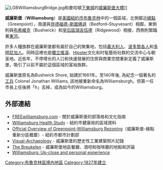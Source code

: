 {{Coord|40|42.8|N|73|57.2|W|display=title}}
[[Image:LGBWilliamsburgBridge.jpg|thumbnail]]和曼哈頓[[下東城|下東城]]的[[威廉斯堡大橋|威廉斯堡大橋]]]]

'''威廉斯堡'''（'''Williamsburg'''）是[[美國|美國]][[紐約市|紐約市]][[布魯克林|布魯克林]]中的一個區域，北側鄰近[[綠點_(布魯克林)|綠點]]（Greenpoint），南邊與[[貝德福德-斯圖佛遜_(布魯克林)|貝德福德-斯圖佛遜]]（Bedford–Stuyvesant）相鄰，東側則與[[布希維克_(布魯克林)|布希維克]]（Bushwick）和[[皇后區|皇后區]][[瑞吉伍德_(皇后區)|瑞吉伍德]]（Ridgewood）相接，西側則緊臨著[[東河_(紐約市)|東河]]。

許多人種族群在威廉斯堡都有屬於自己的聚集地，包括[[義大利人|義大利人]]、[[波多黎各裔美國人|波多黎各人]]和[[多明尼加共和國|多明尼加人]]。同時這裡也是[[獨立搖滾|獨立搖滾]]、[[Hipster|Hipster]]文化和时髦藝術社群的交流中心与朝圣地。近些年，不停增长的人口和快速發展的住房與商業空間重新定義了威廉斯堡，吸引了以前不屬於這個區域的富裕族群。

威廉斯堡原名為Bushwick Shore, 始建於1661年。至140年後, 為紀念一個著名的[[工兵|工兵]] Colonel Jonathan Williams, 該地被重新命名為Williamsburgh。但第一任市長上任後將「h」去掉，成為如今的Williamsburg。

== 外部連結 ==
{{Commons category|Williamsburg, Brooklyn}}
* [http://www.freewilliamsburg.com FREEwilliamsburg.com] {{Wayback|url=http://www.freewilliamsburg.com/ |date=20210213221910 }} - 關於威廉斯堡的部落格和文化指南
* [https://web.archive.org/web/20051130041408/http://www.nyc.gov/html/doh/downloads/pdf/data/2003nhp-brooklynk.pdf Williamsburg Health Study] - 紐約市健康局的區域資料
* [https://web.archive.org/web/20051124144840/http://www.nyc.gov/html/dcp/html/greenpointwill/greenoverview.shtml Official Overview of Greenpoint-Williamsburg Rezoning]（威廉斯堡-綠點重新分區概要）- 紐約市都市計劃部
* [https://web.archive.org/web/20120719075511/http://visual-archaeology.com/ Visual-Archaeology] - 威廉斯堡的歷史性工業建築照片記錄
* [http://www.thebreukelen.com The Breukelen] {{Wayback|url=http://www.thebreukelen.com/ |date=20140108043522 }} - 威廉斯堡地區餐廳、酒吧和咖啡廳的地點和評論
* [http://nycfoto.com/l.VZDb Williamsburg: Up-close and personal experience] {{Wayback|url=http://nycfoto.com/l.VZDb |date=20220201151826 }}

{{DEFAULTSORT:Williamsburg}}
[[Category:布魯克林區境內地區|Category:布魯克林區境內地區]]
[[Category:1827年建立|Category:1827年建立]]